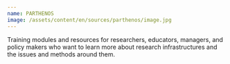 ```yaml
---
name: PARTHENOS
image: /assets/content/en/sources/parthenos/image.jpg
---
```

Training modules and resources for researchers, educators, managers, and policy makers who want to learn more about research infrastructures and the issues and methods around them.

